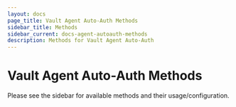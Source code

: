 ```yaml
---
layout: docs
page_title: Vault Agent Auto-Auth Methods
sidebar_title: Methods
sidebar_current: docs-agent-autoauth-methods
description: Methods for Vault Agent Auto-Auth
---
```


# Vault Agent Auto-Auth Methods

Please see the sidebar for available methods and their usage/configuration.
